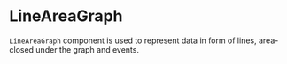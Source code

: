 
<Meta title="Lab/Combine" component={LineAreaGraph} />

# LineAreaGraph

`LineAreaGraph` component is used to represent data
in form of lines, area-closed under the graph and events.

<Canvas>
  <Story name="Default">
    <div style={{ width: "40rem", height: "25rem" }}>
      <MultipleGraphs />
    </div>
  </Story>
</Canvas>

<ArgsTable of={LineAreaGraph} />
